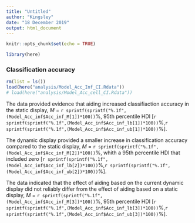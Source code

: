 ```yaml
---
title: "Untitled"
author: "Kingsley"
date: "18 December 2019"
output: html_document
---
```


```r
knitr::opts_chunk$set(echo = TRUE)
```

```r
library(here)
```




### Classification accuracy

```r
rm(list = ls())
load(here("analysis/Model_Acc_Inf_CI.Rdata"))
# load(here("analysis/Model_Acc_cell_CI.Rdata"))

```
The data provided evidence that aiding increased classifiaction accuracy in the static display, *M* = `r sprintf(sprintf("%.1f",(Model_Acc_inf$Acc_inf_M[1])*100))`%, 95th percentile HDI [`r sprintf(sprintf("%.1f",(Model_Acc_inf$Acc_inf_lb[1])*100))`%,`r sprintf(sprintf("%.1f",(Model_Acc_inf$Acc_inf_ub[1])*100))`%].

The dynamic display provided a smaller  increase in classification accuracy compared to the static display,  *M* = `r sprintf(sprintf("%.1f",(Model_Acc_inf$Acc_inf_M[2])*100))`%, whith a 95th percentile HDI that included zero [`r sprintf(sprintf("%.1f",(Model_Acc_inf$Acc_inf_lb[2])*100))`%,`r sprintf(sprintf("%.1f",(Model_Acc_inf$Acc_inf_ub[2])*100))`%].

The data indicated that the effect of aiding based on the current dynamic display did not reliably differ from the effect of aiding based on a static display,  *M* = `r sprintf(sprintf("%.1f",(Model_Acc_inf$Acc_inf_M[3])*100))`%, 95th percentile HDI [`r sprintf(sprintf("%.1f",(Model_Acc_inf$Acc_inf_lb[3])*100))`%,`r sprintf(sprintf("%.1f",(Model_Acc_inf$Acc_inf_ub[3])*100))`%].




